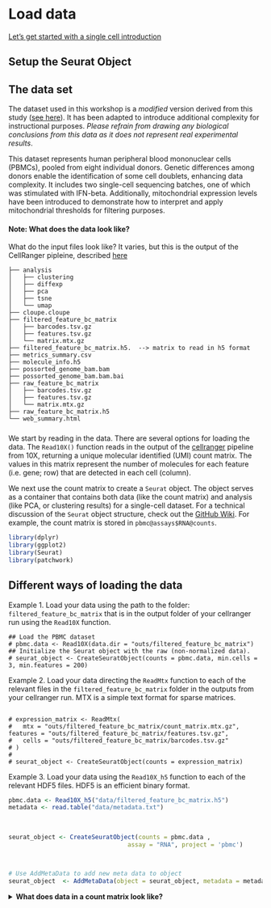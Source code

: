 

# Load data {#load}

[Let's get started with a single cell introduction](https://docs.google.com/presentation/d/1yKxSWL_sYto-alC-1BXIk1WbSnIGxnky/edit#slide=id.p1)

## Setup the Seurat Object

## The data set

The dataset used in this workshop is a *modified* version derived from this study ([see here](https://pubmed.ncbi.nlm.nih.gov/29227470/)). It has been adapted to introduce additional complexity for instructional purposes. *Please refrain from drawing any biological conclusions from this data as it does not represent real experimental results*.

This dataset represents human peripheral blood mononuclear cells (PBMCs), pooled from eight individual donors. Genetic differences among donors enable the identification of some cell doublets, enhancing data complexity. It includes two single-cell sequencing batches, one of which was stimulated with IFN-beta. Additionally, mitochondrial expression levels have been introduced to demonstrate how to interpret and apply mitochondrial thresholds for filtering purposes.




#### Note: What does the data look like? { - .challenge}

What do the input files look like? It varies, but this is the output of the CellRanger pipleine, described [here](https://support.10xgenomics.com/single-cell-gene-expression/software/pipelines/latest/output/gex-outputs)

```
├── analysis
│   ├── clustering
│   ├── diffexp
│   ├── pca
│   ├── tsne
│   └── umap
├── cloupe.cloupe
├── filtered_feature_bc_matrix
│   ├── barcodes.tsv.gz
│   ├── features.tsv.gz
│   └── matrix.mtx.gz
├── filtered_feature_bc_matrix.h5.  --> matrix to read in h5 format
├── metrics_summary.csv
├── molecule_info.h5
├── possorted_genome_bam.bam
├── possorted_genome_bam.bam.bai
├── raw_feature_bc_matrix
│   ├── barcodes.tsv.gz
│   ├── features.tsv.gz
│   └── matrix.mtx.gz
├── raw_feature_bc_matrix.h5 
└── web_summary.html
```

### { - }



We start by reading in the data. There are several options for loading the data. The `Read10X()` function reads in the output of the [cellranger](https://support.10xgenomics.com/single-cell-gene-expression/software/pipelines/latest/what-is-cell-ranger) pipeline from 10X, returning a unique molecular identified (UMI) count matrix. The values in this matrix represent the number of molecules for each feature (i.e. gene; row) that are detected in each cell (column).


We next use the count matrix to create a `Seurat` object. The object serves as a container that contains both data (like the count matrix) and analysis (like PCA, or clustering results) for a single-cell dataset. For a technical discussion of the `Seurat` object structure, check out the [GitHub Wiki](https://github.com/satijalab/seurat/wiki). For example, the count matrix is stored in `pbmc@assays$RNA@counts`.

```r
library(dplyr)
library(ggplot2)
library(Seurat)
library(patchwork)
```

## Different ways of loading the data

Example 1. Load your data using the path to the folder: ```filtered_feature_bc_matrix``` that is in the output folder of your cellranger run using the ```Read10X``` function.

```{}
## Load the PBMC dataset
# pbmc.data <- Read10X(data.dir = "outs/filtered_feature_bc_matrix")
## Initialize the Seurat object with the raw (non-normalized data).
# seurat_object <- CreateSeuratObject(counts = pbmc.data, min.cells = 3, min.features = 200)

```

Example 2. Load your data directing the ```ReadMtx``` function to each of the relevant files in the ```filtered_feature_bc_matrix``` folder in the outputs from your cellranger run. MTX is a simple text format for sparse matrices.

```{}

# expression_matrix <- ReadMtx(
#   mtx = "outs/filtered_feature_bc_matrix/count_matrix.mtx.gz", features = "outs/filtered_feature_bc_matrix/features.tsv.gz",
#   cells = "outs/filtered_feature_bc_matrix/barcodes.tsv.gz"
# )
#
# seurat_object <- CreateSeuratObject(counts = expression_matrix)

```


Example 3. Load your data using the ```Read10X_h5``` function to each of the relevant HDF5 files. HDF5 is an efficient binary format.


```r
pbmc.data <- Read10X_h5("data/filtered_feature_bc_matrix.h5")
metadata <- read.table("data/metadata.txt")

  
  
seurat_object <- CreateSeuratObject(counts = pbmc.data ,
                                 assay = "RNA", project = 'pbmc')



# Use AddMetaData to add new meta data to object
seurat_object  <- AddMetaData(object = seurat_object, metadata = metadata)


```



<details>
  <summary>**What does data in a count matrix look like?**</summary>

```r
# Lets examine a few genes in the first thirty cells
pbmc.data[c("CD3D","TCL1A","MS4A1"), 1:30]
```

The `.` values in the matrix represent 0s (no molecules detected). Since most values in an scRNA-seq matrix are 0,  Seurat uses a sparse-matrix representation whenever possible. This results in significant memory and speed savings for Drop-seq/inDrop/10x data.

```r
dense.size <- object.size(as.matrix(pbmc.data))
dense.size
sparse.size <- object.size(pbmc.data)
sparse.size
dense.size / sparse.size
```

</details>



